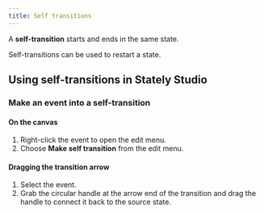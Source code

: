 ```yaml
---
title: Self transitions
---
```


A **self-transition** starts and ends in the same state.

Self-transitions can be used to restart a state.

## Using self-transitions in Stately Studio

### Make an event into a self-transition

#### On the canvas

1. Right-click the event to open the edit menu.
2. Choose **Make self transition** from the edit menu.

#### Dragging the transition arrow

1. Select the event.
2. Grab the circular handle at the arrow end of the transition and drag the handle to connect it back to the source state.